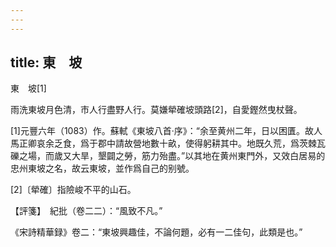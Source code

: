 ```yaml
---
---
---
```

title: 東　坡
---



東　坡[1]


雨洗東坡月色清，市人行盡野人行。莫嫌犖確坡頭路[2]，自愛鏗然曳杖聲。

[1]元豐六年（1083）作。蘇軾《東坡八首·序》：“余至黄州二年，日以困匱。故人馬正卿哀余乏食，爲于郡中請故營地數十畝，使得躬耕其中。地既久荒，爲茨棘瓦礫之場，而歲又大旱，墾闢之勞，筋力殆盡。”以其地在黄州東門外，又效白居易的忠州東坡之名，故云東坡，並作爲自己的别號。

[2]〔犖確〕指險峻不平的山石。

【評箋】　紀批（卷二二）：“風致不凡。”

《宋詩精華録》卷二：“東坡興趣佳，不論何題，必有一二佳句，此類是也。”